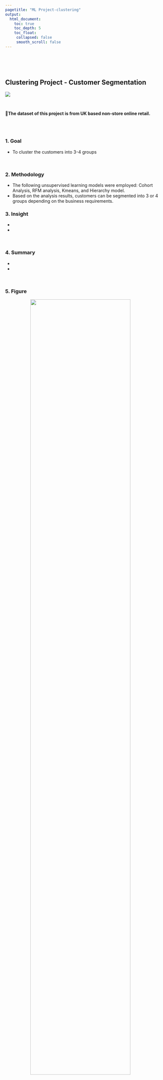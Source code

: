 ```yaml
---
pagetitle: "ML Project-clustering"
output:
  html_document:
    toc: true
    toc_depth: 5
    toc_float:
     collapsed: false
     smooth_scroll: false
---
```


<link rel="stylesheet" href="styles.css" type="text/css">
<link rel="stylesheet" href="site_libs/academicons-1.9.1/css/academicons.min.css"/>

<br><br><br>

## **Clustering Project - Customer Segmentation**

![](https://img.shields.io/badge/Using-Python-blue)


<br>

🚨**The dataset of this project is from UK based non-store online retail.**
<br>

<br><br>

### 1. Goal
 + To cluster the customers into 3-4 groups 

<br>

### 2. Methodology

 + The following unsupervised learning models were employed: Cohort Analysis, RFM analysis, Kmeans, and Hierarchy model.
 + Based on the analysis results, customers can be segmented into 3 or 4 groups depending on the business requirements.
<br>

### 3. Insight

 + 
 + 

<br>

### 4. Summary

 + 
 + 

<br>

### 5. Figure

<p align="center">
<img src="images/Clustering.png" style="width:80%; border:0px solid; margin-right: 20px" align="center">
</p>
<p align="center">
[Fig. Clustering features]
</p>
<p align="center">
<img src="images/clustering2.png" style="width:80%; border:0px solid; margin-right: 20px" align="center">
</p>
<p align="center">
[Fig. Hierarchical Clustering ]
</p>
<br>

### 6. Code

Please click [HERE](https://colab.research.google.com/drive/1oXGLWlos00W9cysmIfVfhFO72cbf7YsA?usp=sharing) for the analysis report and code.

